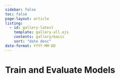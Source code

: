 ```yaml
---
sidebar: false
toc: false
page-layout: article
listing:
  - id: gallery-latest
    template: gallery-all.ejs
    contents: gallery/basic
    sort: "date desc"
date-format: YYYY-MM-DD
---
```


# Train and Evaluate Models

::: {#gallery-latest}
:::

